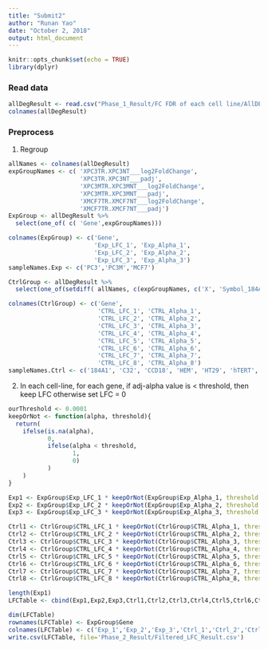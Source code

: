 ```yaml
---
title: "Submit2"
author: "Runan Yao"
date: "October 2, 2018"
output: html_document
---
```


```r
knitr::opts_chunk$set(echo = TRUE)
library(dplyr)
```

### Read data
```r
allDegResult <- read.csv("Phase_1_Result/FC FDR of each cell line/AllDEGResult.csv")
colnames(allDegResult)
```



### Preprocess
1. Regroup
```r
allNames <- colnames(allDegResult)
expGroupNames <- c( 'XPC3TR.XPC3NT___log2FoldChange', 
                    'XPC3TR.XPC3NT___padj',
                    'XPC3MTR.XPC3MNT___log2FoldChange',
                    'XPC3MTR.XPC3MNT___padj',
                    'XMCF7TR.XMCF7NT___log2FoldChange',
                    'XMCF7TR.XMCF7NT___padj')
ExpGroup <- allDegResult %>% 
  select(one_of( c( 'Gene',expGroupNames)))

colnames(ExpGroup) <- c('Gene', 
                        'Exp_LFC_1', 'Exp_Alpha_1', 
                        'Exp_LFC_2', 'Exp_Alpha_2', 
                        'Exp_LFC_3', 'Exp_Alpha_3')
sampleNames.Exp <- c('PC3','PC3M','MCF7')

CtrlGroup <- allDegResult %>%
  select(one_of(setdiff( allNames, c(expGroupNames, c('X', 'Symbol_184A1', 'XTRAMPTR.XTRAMPNT___log2FoldChange', 'XTRAMPTR.XTRAMPNT___padj')))))

colnames(CtrlGroup) <- c('Gene', 
                         'CTRL_LFC_1', 'CTRL_Alpha_1', 
                         'CTRL_LFC_2', 'CTRL_Alpha_2', 
                         'CTRL_LFC_3', 'CTRL_Alpha_3',
                         'CTRL_LFC_4', 'CTRL_Alpha_4',
                         'CTRL_LFC_5', 'CTRL_Alpha_5',
                         'CTRL_LFC_6', 'CTRL_Alpha_6',
                         'CTRL_LFC_7', 'CTRL_Alpha_7',
                         'CTRL_LFC_8', 'CTRL_Alpha_8')
sampleNames.Ctrl <- c('184A1', 'C32', 'CCD18', 'HEM', 'HT29', 'hTERT', 'PANC', 'RW') 

```

2. In each cell-line, for each gene, if adj-alpha value is < threshold, then keep LFC otherwise set LFC = 0
```r
ourThreshold <- 0.0001
keepOrNot <- function(alpha, threshold){
  return(
    ifelse(is.na(alpha), 
           0, 
           ifelse(alpha < threshold, 
                  1, 
                  0)
           )
    )
}

Exp1 <- ExpGroup$Exp_LFC_1 * keepOrNot(ExpGroup$Exp_Alpha_1, threshold = ourThreshold)
Exp2 <- ExpGroup$Exp_LFC_2 * keepOrNot(ExpGroup$Exp_Alpha_2, threshold = ourThreshold)
Exp3 <- ExpGroup$Exp_LFC_3 * keepOrNot(ExpGroup$Exp_Alpha_3, threshold = ourThreshold)

Ctrl1 <- CtrlGroup$CTRL_LFC_1 * keepOrNot(CtrlGroup$CTRL_Alpha_1, threshold = ourThreshold)
Ctrl2 <- CtrlGroup$CTRL_LFC_2 * keepOrNot(CtrlGroup$CTRL_Alpha_2, threshold = ourThreshold)
Ctrl3 <- CtrlGroup$CTRL_LFC_3 * keepOrNot(CtrlGroup$CTRL_Alpha_3, threshold = ourThreshold)
Ctrl4 <- CtrlGroup$CTRL_LFC_4 * keepOrNot(CtrlGroup$CTRL_Alpha_4, threshold = ourThreshold)
Ctrl5 <- CtrlGroup$CTRL_LFC_5 * keepOrNot(CtrlGroup$CTRL_Alpha_5, threshold = ourThreshold)
Ctrl6 <- CtrlGroup$CTRL_LFC_6 * keepOrNot(CtrlGroup$CTRL_Alpha_6, threshold = ourThreshold)
Ctrl7 <- CtrlGroup$CTRL_LFC_7 * keepOrNot(CtrlGroup$CTRL_Alpha_7, threshold = ourThreshold)
Ctrl8 <- CtrlGroup$CTRL_LFC_8 * keepOrNot(CtrlGroup$CTRL_Alpha_8, threshold = ourThreshold)

length(Exp1)
LFCTable <- cbind(Exp1,Exp2,Exp3,Ctrl1,Ctrl2,Ctrl3,Ctrl4,Ctrl5,Ctrl6,Ctrl7,Ctrl8)

dim(LFCTable)
rownames(LFCTable) <- ExpGroup$Gene
colnames(LFCTable) <- c('Exp_1','Exp_2','Exp_3','Ctrl_1','Ctrl_2','Ctrl_3','Ctrl_4','Ctrl_5','Ctrl_6','Ctrl_7','Ctrl_8')
write.csv(LFCTable, file='Phase_2_Result/Filtered_LFC_Result.csv')

```